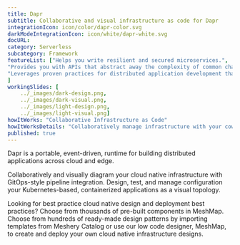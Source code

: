 ```yaml
---
title: Dapr  
subtitle: Collaborative and visual infrastructure as code for Dapr
integrationIcon: icon/color/dapr-color.svg
darkModeIntegrationIcon: icon/white/dapr-white.svg
docURL: 
category: Serverless
subcategory: Framework
featureList: ["Helps you write resilient and secured microservices.",
"Provides you with APIs that abstract away the complexity of common challenges developers encounter regularly when building distributed applications.",
"Leverages proven practices for distributed application development that enable you to build resilient, secured systems."
]
workingSlides: [
    ../_images/dark-design.png,
    ../_images/dark-visual.png,
    ../_images/light-design.png,
    ../_images/light-visual.png]
howItWorks: "Collaborative Infrastructure as Code"
howItWorksDetails: "Collaboratively manage infrastructure with your coworkers synchronously sharing the same designs."
published: true
---
```

<p>
    Dapr is a portable, event-driven, runtime for building distributed applications across cloud and edge.
</p>
<p>
    Collaboratively and visually diagram your cloud native infrastructure with GitOps-style pipeline integration. Design, test, and manage configuration your Kubernetes-based, containerized applications as a visual topology.
</p>
<p>
    Looking for best practice cloud native design and deployment best practices? Choose from thousands of pre-built components in MeshMap. Choose from hundreds of ready-made design patterns by importing templates from Meshery Catalog or use our low code designer, MeshMap, to create and deploy your own cloud native infrastructure designs.
</p>